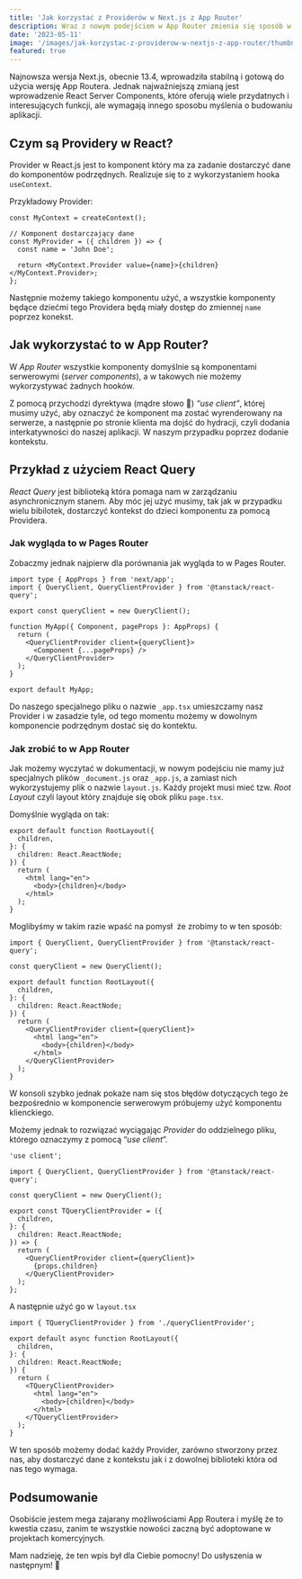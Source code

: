 ```yaml
---
title: 'Jak korzystać z Providerów w Next.js z App Router'
description: Wraz z nowym podejściem w App Router zmienia się sposób w jaki używamy Providerów. Dowiedz się jak to zrobić.
date: '2023-05-11'
image: '/images/jak-korzystac-z-providerow-w-nextjs-z-app-router/thumbnail.png'
featured: true
---
```


Najnowsza wersja Next.js, obecnie 13.4, wprowadziła stabilną i gotową do użycia wersję App Routera. Jednak najważniejszą zmianą jest wprowadzenie React Server Components, które oferują wiele przydatnych i interesujących funkcji, ale wymagają innego sposobu myślenia o budowaniu aplikacji.

## Czym są Providery w React?

Provider w React.js jest to komponent który ma za zadanie dostarczyć dane do komponentów podrzędnych. Realizuje się to z wykorzystaniem hooka `useContext`.

Przykładowy Provider:

```tsx
const MyContext = createContext();

// Komponent dostarczający dane
const MyProvider = ({ children }) => {
  const name = 'John Doe';

  return <MyContext.Provider value={name}>{children}</MyContext.Provider>;
};
```

Następnie możemy takiego komponentu użyć, a wszystkie komponenty będące dziećmi tego Providera będą miały dostęp do zmiennej `name` poprzez konekst.

## Jak wykorzystać to w App Router?

W _App Router_ wszystkie komponenty domyślnie są komponentami serwerowymi (_server components_), a w takowych nie możemy wykorzystywać żadnych hooków.

Z pomocą przychodzi dyrektywa (mądre słowo 🙂) _“use client”_, której musimy użyć, aby oznaczyć że komponent ma zostać wyrenderowany na serwerze, a następnie po stronie klienta ma dojść do hydracji, czyli dodania interkatywności do naszej aplikacji. W naszym przypadku poprzez dodanie kontekstu.

## Przykład z użyciem React Query

_React Query_ jest biblioteką która pomaga nam w zarządzaniu asynchronicznym stanem. Aby móc jej użyć musimy, tak jak w przypadku wielu bibilotek, dostarczyć kontekst do dzieci komponentu za pomocą Providera.

### Jak wygląda to w Pages Router

Zobaczmy jednak najpierw dla porównania jak wygląda to w Pages Router.

```tsx:pages/_app.tsx
import type { AppProps } from 'next/app';
import { QueryClient, QueryClientProvider } from '@tanstack/react-query';

export const queryClient = new QueryClient();

function MyApp({ Component, pageProps }: AppProps) {
  return (
    <QueryClientProvider client={queryClient}>
      <Component {...pageProps} />
    </QueryClientProvider>
  );
}

export default MyApp;
```

Do naszego specjalnego pliku o nazwie `_app.tsx` umieszczamy nasz Provider i w zasadzie tyle, od tego momentu możemy w dowolnym komponencie podrzędnym dostać się do kontektu.

### Jak zrobić to w App Router

Jak możemy wyczytać w dokumentacji, w nowym podejściu nie mamy już specjalnych plików `_document.js` oraz `_app.js`, a zamiast nich wykorzystujemy plik o nazwie `layout.js`. Każdy projekt musi mieć tzw. _Root Layout_ czyli layout który znajduje się obok pliku `page.tsx`.

Domyślnie wygląda on tak:

```tsx:app/layout.tsx
export default function RootLayout({
  children,
}: {
  children: React.ReactNode;
}) {
  return (
    <html lang="en">
      <body>{children}</body>
    </html>
  );
}
```

Moglibyśmy w takim razie wpaść na pomysł  że zrobimy to w ten sposób:

```tsx:app/layout.tsx
import { QueryClient, QueryClientProvider } from '@tanstack/react-query';

const queryClient = new QueryClient();

export default function RootLayout({
  children,
}: {
  children: React.ReactNode;
}) {
  return (
    <QueryClientProvider client={queryClient}>
      <html lang="en">
        <body>{children}</body>
      </html>
    </QueryClientProvider>
  );
}
```

W konsoli szybko jednak pokaże nam się stos błędów dotyczących tego że bezpośrednio w komponencie serwerowym próbujemy użyć komponentu klienckiego.

Możemy jednak to rozwiązać wyciągając _Provider_ do oddzielnego pliku, którego oznaczymy z pomocą “_use client_”.

```tsx
'use client';

import { QueryClient, QueryClientProvider } from '@tanstack/react-query';

const queryClient = new QueryClient();

export const TQueryClientProvider = ({
  children,
}: {
  children: React.ReactNode;
}) => {
  return (
    <QueryClientProvider client={queryClient}>
      {props.children}
    </QueryClientProvider>
  );
};
```

A następnie użyć go w `layout.tsx`

```tsx:app/layout.tsx
import { TQueryClientProvider } from './queryClientProvider';

export default async function RootLayout({
  children,
}: {
  children: React.ReactNode;
}) {
  return (
    <TQueryClientProvider>
      <html lang="en">
        <body>{children}</body>
      </html>
    </TQueryClientProvider>
  );
}
```

W ten sposób możemy dodać każdy Provider, zarówno stworzony przez nas, aby dostarczyć dane z kontekstu jak i z dowolnej biblioteki która od nas tego wymaga.

## Podsumowanie

Osobiście jestem mega zajarany możliwościami App Routera i myślę że to kwestia czasu, zanim te wszystkie nowości zaczną być adoptowane w projektach komercyjnych.

Mam nadzieję, że ten wpis był dla Ciebie pomocny! Do usłyszenia w następnym! 👋
